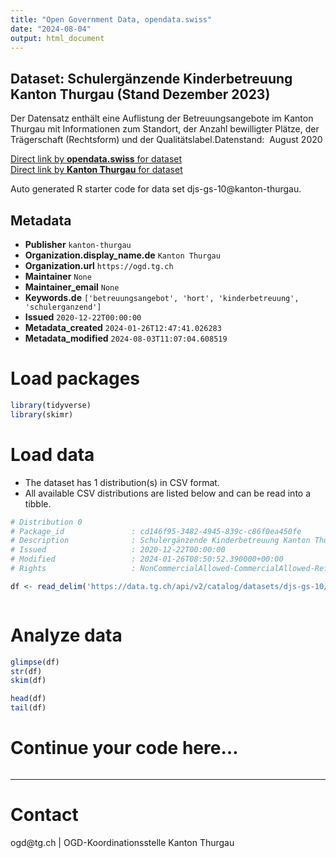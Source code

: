```yaml
---
title: "Open Government Data, opendata.swiss"
date: "2024-08-04"
output: html_document
---
```


## Dataset: Schulergänzende Kinderbetreuung Kanton Thurgau (Stand Dezember 2023)

Der Datensatz enthält eine Auflistung der Betreuungsangebote im Kanton Thurgau mit Informationen zum Standort, der Anzahl bewilligter Plätze, der Trägerschaft (Rechtsform) und der Qualitätslabel.Datenstand:  August 2020

[Direct link by **opendata.swiss** for dataset](https://opendata.swiss/de/dataset/schulerganzende-kinderbetreuung-kanton-thurgau-stand-dezember-2023)<br>
[Direct link by **Kanton Thurgau** for dataset](https://data.tg.ch/explore/dataset/djs-gs-10/)

Auto generated R starter code for data set djs-gs-10@kanton-thurgau.

## Metadata

- **Publisher** `kanton-thurgau`
- **Organization.display_name.de** `Kanton Thurgau`
- **Organization.url** `https://ogd.tg.ch`
- **Maintainer** `None`
- **Maintainer_email** `None`
- **Keywords.de** `['betreuungsangebot', 'hort', 'kinderbetreuung', 'schulerganzend']`
- **Issued** `2020-12-22T00:00:00`
- **Metadata_created** `2024-01-26T12:47:41.026283`
- **Metadata_modified** `2024-08-03T11:07:04.608519`


# Load packages

```r

library(tidyverse)
library(skimr)

```

# Load data

-   The dataset has 1 distribution(s) in CSV format.
-   All available CSV distributions are listed below and can be read into a tibble.

```r

# Distribution 0
# Package_id               : cd146f95-3482-4945-839c-c86f0ea450fe
# Description              : Schulergänzende Kinderbetreuung Kanton Thurgau (Stand Dezember 2023) (csv)
# Issued                   : 2020-12-22T00:00:00
# Modified                 : 2024-01-26T08:50:52.390000+00:00
# Rights                   : NonCommercialAllowed-CommercialAllowed-ReferenceRequired

df <- read_delim('https://data.tg.ch/api/v2/catalog/datasets/djs-gs-10/exports/csv')



```

# Analyze data

```r

glimpse(df)
str(df)
skim(df)

head(df)
tail(df)

```

# Continue your code here...

```r

```

------------------------------------------------------------------------

# Contact

ogd@tg.ch | OGD-Koordinationsstelle Kanton Thurgau
